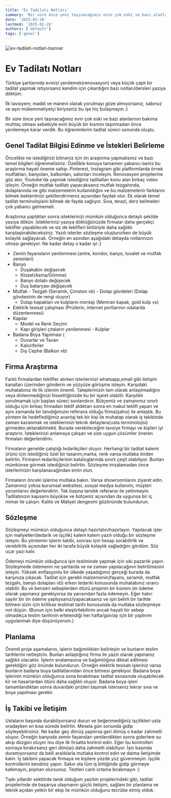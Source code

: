 ```yaml
---
title: 'Ev Tadilatı Notları'
summary: 'Bir süre önce yeni taşınacağımız evin çok eski ve bazı alanlarının bakıma muhtaç olması sebebiyle evin büyük bir kısmını taşınmadan önce yenilemeye karar verdik. Bu öğrenimlerim tadilat süreci sonunda oluştu.'
date: '2025-02-26'
lastmod: '2025-02-26'
authors: ['default']
tags: ['genel']
---
```


![ev-tadilati-notlari-banner](/static/images/ev-tadilati-notlarim.jpg)

# Ev Tadilatı Notları

Türkiye şartlarında evinizi yenilemek(renovasyon) veya küçük çaplı bir tadilat yapmak istiyorsanız kendim için çıkardığım bazı notları/dersleri yazıya döktüm.

İlk tavsiyem; maddi ve manevi olarak yorulmayı göze almıyorsanız, sabırsız ve aşırı mükemmeliyetçi biriyseniz bu işe hiç bulaşmayın.:)

Bir süre önce yeni taşınacağımız evin çok eski ve bazı alanlarının bakıma muhtaç olması sebebiyle evin büyük bir kısmını taşınmadan önce yenilemeye karar verdik. Bu öğrenimlerim tadilat süreci sonunda oluştu.

## Genel Tadilat Bilgisi Edinme ve İstekleri Belirleme

Öncelikle ne istediğinizi bilmeniz için ön araştırma yapmalısınız ve bazı temel bilgileri öğrenmelisiniz. Özellikle konuya tamamen yabancı iseniz bu araştırma hayati öneme sahip. Pinterest, Instagram gibi platformlarda örnek mutfakları, banyoları, balkonları, salonları inceleyin. Renovasyon projelerine göz atın. Youtube'da yapmak istediğiniz tadilatları konu alan birkaç video izleyin. Örneğin mutfak tadilatı yapacaksanız mutfak tezgahında, dolaplarında ne gibi malzemelerin kullanıldığını ve bu malzemelerin farklarını bilmek beklentinizi şekillendirmeniz açısından faydalı olur. Ek olarak temel tadilat terminolojisini bilmek de fayda sağlıyor. Sıva, terazi, derz kelimeleri çok yabancı gelmemeli.

Araştırma yaptıktan sonra isteklerinizi mümkün olduğunca detaylı şekilde yazıya dökün. İsteklerinizi yazıya döktüğünüzde firmalar daha gerçekçi teklifler yapabilecek ve siz de teklifleri birbiriyle daha sağlıklı karşılaştırabileceksiniz. Yazılı isterler sözleşme oluştururken de büyük kolaylık sağlayacak. Örneğin en azından aşağıdaki detayda notlarınızın olması gerekiyor. Ne kadar detay o kadar iyi :)

- Zemin fayansların yenilenmesi.(antre, koridor, banyo, tuvalet ve mutfak zeminleri)
- Banyo
  - Duşakabin değişecek
  - Klozet(Asma/Gömme)
  - Banyo dolabı değişecek
  - Duş bataryası değişecek
- Mutfak - Tezgah (Seramik, Çimston vb) - Dolap gövdeleri (Dolap gövdesinin de rengi oluyor)
  - Dolap kapakları ve kulpların montajı (Memran kapak, gold kulp vs)
- Elektrik tesisat çalışması (Prizlerin, internet portlarının odalarda düzenlenmesi)
- Kapılar
  - Model ve Renk Seçimi
  - Kapı girişleri çıtaların yenilenmesi - Kulplar
- Badana Boya Yapılması (
  - Duvarlar ve Tavan
  - Kaloriferler
  - Dış Cephe (Balkon vb)

## Firma Araştırma

Farklı firmalardan teklifler alırken isterlerinizi whatsapp,email gibi iletişim kanalları üzerinden gönderin ve yüzyüze görüşme isteyin. Karşıdaki muhatabınız ile ilk izlenim önemli. Taleplerinizin tam olarak anlaşılmadığını veya dinlenmediğinizi hissettiğinizde bu bir işaret olabilir. Karşılıklı yorulmamak için baştan süreci sonlandırın.
Bütçemiz ve zamanımız sınırlı olduğu için birkaç firmadan teklif aldıktan sonra en makul teklifi yapan ve aynı zamanda bir tanıdığımızın referans olduğu firma(şahıs) ile anlaştık. Bu yöntem ile hedeflediğimiz avantaj tek bir kişi ile muhatap olarak iş takibinde zaman kazanmak ve isteklerimizi teknik detaylara(usta terminolojisi) girmeden aktarabilmekti.
Burada verebileceğim tavsiye firmayı ve kişileri iyi araştırın. İsteklerinizi anlamaya çalışan ve size uygun çözümler öneren firmaları değerlendirin.

Firmaların genelde çalıştığı tedarikçileri oluyor. Herhangi bir tadilat kalemi ürünü için istediğiniz özel bir tasarım,marka, renk varsa mutlaka önden belirtin. Firmanın tedarikçilerinin kataloglarında sınırlı çeşit olabiliyor. Bunları mümkünse görmek istediğinizi belirtin. Sözleşme imzalamadan önce isterlerinizin karşılanacağından emin olun.

Firmaların önceki işlerine mutlaka bakın. Varsa showroomlarını ziyaret edin. Zamanınız yoksa kurumsal websitesi, sosyal medya kullanımı, müşteri yorumlarını değerlendirin. Tek başına tanıdık referansı ile yetinmeyin. Tadilatınızın kapsamı büyükse ve bütçeniz açısından da uygunsa bir iç mimar ile çalışın. Kalite ve Maliyet dengesini gözönünde bulundurun.

## Sözleşme

Sözleşmeyi mümkün olduğunca detaylı hazırlatın/hazırlayın. Yapılacak işler için maliyetleri(tedarik ve işçilik) kalem kalem yazılı olduğu bir sözleşme isteyin. Bu yöntemin işlerin takibi, sonrası için hesap sorabilirlik ve verebilirlik açısından her iki tarafa büyük kolaylık sağladığını gördüm. Söz uçar yazı kalır.

Ödemeyi mümkün olduğunca işin tesliminde yapmak için sıkı pazarlık yapın. Sözleşmede ödemenin ne şartlarda ve ne zaman yapılacağının belirtilmesini isteyin. Yüksek enflasyonlu bir ülkede yaşadığımız gerçeği burada da karşınıza çıkacak. Tadilat için gerekli malzemenin(fayans, seramik, mutfak tezgahı, banyo dolapları vb) erken tedariki konusunda muhatabınız ısrarcı olabilir. Bu ve benzeri sebeplerden ötürü projenin bir kısmını ön ödeme olarak yapmanız gerekiyorsa da yarısından fazla ödemeyin. Eğer hatırı sayılır bir ön ödeme yaptıysanız/yapacaksanız ve işin belirli bir tarihte bitmesi sizin için kritikse teslimat tarihi konusunda da mutlaka sözleşmeye not düşün. (Bunun için belki eleştirilebilirim ancak hayati bir sebep olmadıkça teslim tarihinin ertelendiği her hafta/gün/ay için bir yaptırım uygulanmalı diye düşünüyorum.)

## Planlama

Önemli proje aşamalarını, işlerin bağımlılıkları belirleyin ve bunların teslim tarihlerini netleştirin. Bunları anlaştığınız firma ile yazılı olarak yapmanız sağlıklı olacaktır. İşlerin sıralamasına ve bağımlılığına dikkat edilmesi gerektiğini göz önünde bulundurun. Örneğin elektrik tesisatı işleriniz varsa bunların badana boya tadilatlarından önce bitmesi gerekiyor. Badana boya işlerinin mümkün olduğunca sona bırakılması tadilat esnasında oluşabilecek kir ve hasarlardan ötürü daha sağlıklı oluyor. Badana boya işleri tamamlandıktan sonra duvardaki prizleri taşımak isterseniz tekrar sıva ve boya yapılması gerekir.

## İş Takibi ve İletişim

Ustaların başında durabiliyorsanız durun ve beğenmediğiniz işçilikleri usta oradayken en kısa sürede belirtin. Mesela gün sonunda gidip söyleyebilirsiniz. Ne kadar geç dönüş yapılırsa geri dönüş o kadar zahmetli oluyor. Örneğin banyoda zemin fayansları yenilendikten sonra giderlere su akışı düzgün oluyor mu diye ilk fırsatta kontrol edin. Eğer bu kontrolleri sonraya bırakırsanız geri dönüşü daha zahmetli olabiliyor.
İşin başında duramıyorsanız da belli aralıklarla mutlaka kontrol edin ve daima iletişimde kalın. İş takibini yapacak firmaya ve kişilere yüzde yüz güvenmeyin. İşçilik kontrollerini kendiniz yapın.
Sakın ola tüm iş bittiğinde gidip görmeye kalkmayın, pişman olursunuz. Testleri canlı ortama bırakmayın :)

Tıpkı yıllardır sektörde tanık olduğum yazılım projelerindeki gibi, tadilat projelerinde de başarıya ulaşmanın güçlü iletişim, sağlam bir planlama ve teknik açıdan yetkin bir ekip ile mümkün olduğunu tecrübe etmiş olduk.
